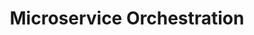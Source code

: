 ---
title: "Microservice Orchestration"
description: "An introduction to service communication, sagas, and ..."
---